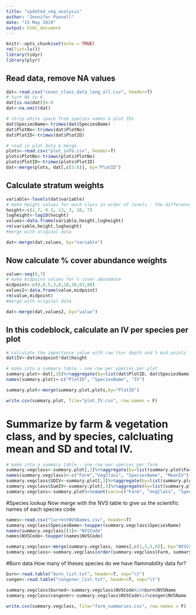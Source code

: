 ```yaml
---
title: "updated_veg_analysis"
author: "Jennifer Pannell"
date: "15 May 2019"
output: html_document
---
```


```r
knitr::opts_chunk$set(echo = TRUE)
rm(list=ls())
library(tidyr)
library(plyr)
```

## Read data, remove NA values

```r
dat<-read.csv("cover_class_data_long_all.csv", header=T)
# turn NA to 0
dat[is.na(dat)]<-0
dat<-na.omit(dat)

# strip white space from species names & plot IDs
dat$SpeciesName<-trimws(dat$SpeciesName)
dat$PlotNo<-trimws(dat$PlotNo)
dat$PlotID<-trimws(dat$PlotID)

# read in plot data & merge
plots<-read.csv("plot_info.csv", header=T)
plots$PlotNo<-trimws(plots$PlotNo)
plots$PlotID<-trimws(plots$PlotID)
dat<-merge(plots, dat[,c(3:6)], by="PlotID")

```

## Calculate stratum weights
```r
variable<-levels(dat$variable)
# make height values for each class in order of levels - the difference between lowest & hightest values
height<-c(1.7, 0.3, 13, 3, 10, 7)
logheight<-log10(height)
values<-data.frame(variable,height,logheight)
rm(variable,height,logheight)
#merge with original data 

dat<-merge(dat,values, by="variable")

```

## Now calculate % cover abundance weights
```r
value<-seq(0,7)
# make midpoint values for % cover abundance
midpoint<-c(0,0.5,3,8,18,38,63,88)
values2<-data.frame(value,midpoint)
rm(value,midpoint)
#merge with original data 

dat<-merge(dat,values2, by="value")

```

## In this codeblock, calculate an IV per species per plot 
```r
# calculate the importance value with raw tier depth and % mid points
dat$IV<-dat$midpoint*dat$height

# make into a summary table - one row per species per plot
summary.plot<-dat[,18]%>%aggregate(by=list(dat$PlotID, dat$SpeciesName), FUN=sum, na.rm=T)
names(summary.plot)<-c("PlotID", "SpeciesName", "IV")

summary.plot<-merge(summary.plot,plots,by="PlotID")

write.csv(summary.plot, file="plot_IV.csv", row.names = F)

```

# Summarize by farm & vegetation class, and by species, calcluating mean and SD and total IV. 
```r
# make into a summary table - one row per species per farm
summary.vegclass<-summary.plot[,3]%>%aggregate(by=list(summary.plot$Farm, summary.plot$VegClass, summary.plot$SpeciesName), FUN=mean, na.rm=T)
names(summary.vegclass)<-c("Farm","VegClass", "SpeciesName", "MeanIV")
summary.vegclass$SDIV<-summary.plot[,3]%>%aggregate(by=list(summary.plot$Farm, summary.plot$VegClass, summary.plot$SpeciesName), FUN=sd, na.rm=T)%>%.[,4]
summary.vegclass$SumIV<-summary.plot[,3]%>%aggregate(by=list(summary.plot$Farm, summary.plot$VegClass, summary.plot$SpeciesName), FUN=sum, na.rm=T)%>%.[,4]
summary.vegclass<-summary.plot%>%count(vars=c("Farm", "VegClass", "SpeciesName"))%>%merge(.,summary.vegclass, by=c("Farm","VegClass", "SpeciesName"))

```

#Species lookup
Now merge with the NVS table to give us the scientific names of each species code
```r
names<-read.csv("CurrentNVSNames.csv", header=T)
summary.vegclass$SpeciesName<-toupper(summary.vegclass$SpeciesName)
names(summary.vegclass)[3]<-"NVSCode"
names$NVSCode<-toupper(names$NVSCode)

summary.vegclass<-merge(summary.vegclass, names[,c(1,3,5,6)], by="NVSCode", all.x=TRUE)
summary.vegclass<-summary.vegclass[order(summary.vegclass$Farm, summary.vegclass$VegClass, -summary.vegclass$SumIV),]
```

#Burn data
How many of theses species do we have flammability data for?
```r
burn<-read.table("burn_list.txt", header=T, sep="\t")
congen<-read.table("congener_list.txt", header=T, sep="\t")

summary.vegclass$burned<-summary.vegclass$NVSCode%in%burn$NVSName
summary.vegclass$congener<-summary.vegclass$NVSCode%in%congen$NVSName

```


```r
write.csv(summary.vegclass, file="farm_summaries.csv", row.names = F)

```

